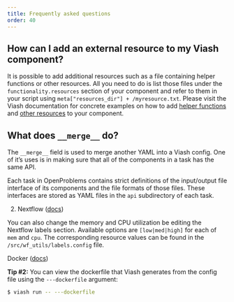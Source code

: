 ```yaml
---
title: Frequently asked questions
order: 40
---
```


## How can I add an external resource to my Viash component?

It is possible to add additional resources such as a file containing helper functions or other resources. All you need to do is list those files under the `functionality.resources` section of your component and refer to them in your script using `meta["resources_dir"] + /myresource.txt`. Please visit the Viash documentation for concrete examples on how to add [helper functions](https://viash.io/guide/component/use-helper-functions.html) and [other resources](https://viash.io/guide/component/add-resources.html) to your component.

## What does `__merge__` do?

The `__merge__` field is used to merge another YAML into a Viash config. One of it's uses is in making sure that all of the components in a task has the same API.

Each task in OpenProblems contains strict definitions of the input/output file interface of its components and the file formats of those files. These interfaces are stored as YAML files in the `api` subdirectory of each task.

:::{.content-hidden}
<!-- todo: add info on nextflow tags -->
2. Nextflow ([docs](https://viash.io/guide))

You can also change the memory and CPU utilization be editing the Nextflow labels section. Available options are `[low|med|high]` for each of `mem` and `cpu`. The corresponding resource values can be found in the `/src/wf_utils/labels.config` file.
:::


:::{.content-hidden}
<!-- todo: add info on viewing the dockerfile -->
Docker ([docs](https://viash.io/guide))

**Tip #2:** You can view the dockerfile that Viash generates from the config file using the `---dockerfile` argument:
```sh
$ viash run -- ---dockerfile
```
:::